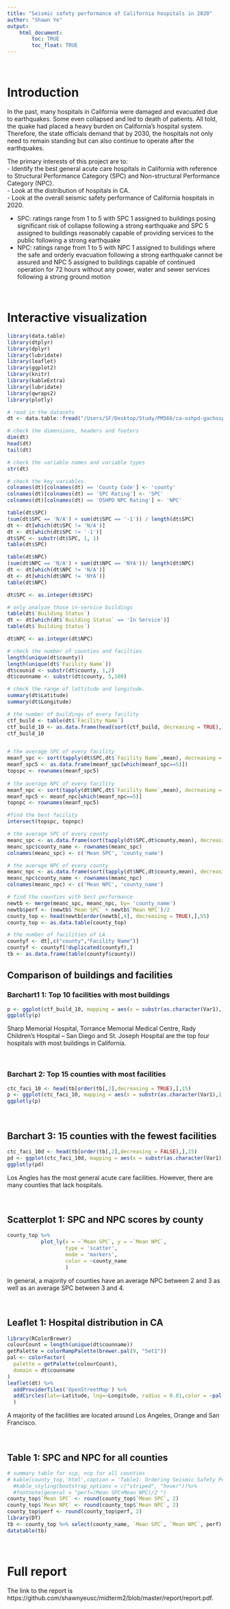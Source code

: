 ```yaml
---
title: "Seismic safety performance of California hospitals in 2020"
author: "Shawn Ye"
output: 
    html_document:
        toc: TRUE
        toc_float: TRUE
---
```

<br>

# Introduction
In the past, many hospitals in California were damaged and evacuated due to earthquakes. Some even collapsed and led to death of patients. All told, the quake had placed a heavy burden on California’s hospital system. Therefore, the state officials demand that by 2030, the hospitals not only need to remain standing but can also continue to operate after the earthquakes. 

The primary interests of this project are to:  
- Identify the best general acute care hospitals in California with reference to Structural Performance Category (SPC) and Non-structural Performance Category (NPC).       
- Look at the distribution of hospitals in CA.            
- Look at the overall seismic safety performance of California hospitals in 2020.

* SPC: ratings range from 1 to 5 with SPC 1 assigned to buildings posing significant risk of collapse following a strong earthquake and SPC 5 assigned to buildings reasonably capable of providing services to the public following a strong earthquake
* NPC: ratings range from 1 to 5 with NPC 1 assigned to buildings where the safe and orderly evacuation following a strong earthquake cannot be assured and NPC 5 assigned to buildings capable of continued operation for 72 hours without any power, water and sewer services following a strong ground motion

<br>

# Interactive visualization
```r
library(data.table)
library(dtplyr)
library(dplyr)
library(lubridate)
library(leaflet)
library(ggplot2)
library(knitr)
library(kableExtra)
library(lubridate)
library(qwraps2)
library(plotly)
```

```r
# read in the datasets
dt <- data.table::fread("/Users/SF/Desktop/Study/PM566/ca-oshpd-gachospital-buildingspcnpcratings-09252020.csv")

# check the dimensions, headers and footers
dim(dt)
head(dt)
tail(dt)

# check the variable names and variable types
str(dt)

# check the key variables.
colnames(dt)[colnames(dt) == 'County Code'] <- 'county'
colnames(dt)[colnames(dt) == 'SPC Rating'] <- 'SPC'
colnames(dt)[colnames(dt) == 'OSHPD NPC Rating'] <- 'NPC'

table(dt$SPC)
(sum(dt$SPC == 'N/A') + sum(dt$SPC == '-1')) / length(dt$SPC)
dt <- dt[which(dt$SPC != 'N/A')]
dt <- dt[which(dt$SPC != '-1')]
dt$SPC <- substr(dt$SPC, 1, 1)
table(dt$SPC)

table(dt$NPC)
(sum(dt$NPC == 'N/A') + sum(dt$NPC == 'NYA'))/ length(dt$NPC)
dt <- dt[which(dt$NPC != 'N/A')]
dt <- dt[which(dt$NPC != 'NYA')]
table(dt$NPC)

dt$SPC <- as.integer(dt$SPC)

# only analyze those in-service buildings
table(dt$`Building Status`)
dt <- dt[which(dt$`Building Status` == 'In Service')]
table(dt$`Building Status`)

dt$NPC <- as.integer(dt$NPC)

# check the number of counties and facilties
length(unique(dt$county))
length(unique(dt$`Facility Name`))
dt$counid <- substr(dt$county, 1,2)
dt$counname <- substr(dt$county, 5,100)

# check the range of lattitude and longitude.
summary(dt$Latitude)
summary(dt$Longitude)
```

```r
# the number of buildings of every facility
ctf_build <- table(dt$`Facility Name`)
ctf_build_10 <- as.data.frame(head(sort(ctf_build, decreasing = TRUE),10))
ctf_build_10


# the average SPC of every facility
meanf_spc <- sort(tapply(dt$SPC,dt$`Facility Name`,mean), decreasing = TRUE)
meanf_spc5 <- as.data.frame(meanf_spc[which(meanf_spc==5)])
topspc <- rownames(meanf_spc5)
  
# the average NPC of every facility
meanf_npc <- sort(tapply(dt$NPC,dt$`Facility Name`,mean), decreasing = TRUE)
meanf_npc5 <- meanf_npc[which(meanf_npc==5)]
topnpc <- rownames(meanf_npc5)

#find the best facility
intersect(topspc, topnpc)

# the average SPC of every county
meanc_spc <- as.data.frame(sort(tapply(dt$SPC,dt$county,mean), decreasing = TRUE))
meanc_spc$county_name <- rownames(meanc_spc)
colnames(meanc_spc) <- c('Mean SPC', 'county_name')

# the average NPC of every county
meanc_npc <- as.data.frame(sort(tapply(dt$NPC,dt$county,mean), decreasing = TRUE))
meanc_npc$county_name <- rownames(meanc_npc)
colnames(meanc_npc) <- c('Mean NPC', 'county_name')

# find the counties with best performance
newtb <- merge(meanc_spc, meanc_npc, by= 'county_name')
newtb$perf <- (newtb$`Mean SPC` + newtb$`Mean NPC`)/2
county_top <- head(newtb[order(newtb[,4], decreasing = TRUE),],55)
county_top <- as.data.table(county_top)

# the number of facilities of LA
countyf <- dt[,c("county","Facility Name")]
countyf <- countyf[!duplicated(countyf),]
tb <- as.data.frame(table(countyf$county))
```

## Comparison of buildings and facilities
### Barchart1 1: Top 10 facilities with most buildings
```r
p <- ggplot(ctf_build_10, mapping = aes(x = substr(as.character(Var1),1,50), y = Freq)) + geom_bar(stat = 'identity',fill = 'salmon2') + xlab('hospital name') + theme(axis.text.x = element_text(angle = 45, hjust = 0.5, vjust = 0.5))
ggplotly(p)
```
Sharp Memorial Hospital, Torrance Memorial Medical Centre, Rady Children’s Hospital – San Diego and St. Joseph Hospital are the top four hospitals with most buildings in California. 

<br>

### Barchart 2: Top 15 counties with most facilities
```r
ctc_faci_10 <- head(tb[order(tb[,2],decreasing = TRUE),],15)
p <- ggplot(ctc_faci_10, mapping = aes(x = substr(as.character(Var1),1,30), y = Freq)) + geom_bar(stat = 'identity',fill = 'skyblue3') +xlab('county_ID') + theme(axis.text.x = element_text(angle = 45, hjust = 0.5, vjust = 0.5))
ggplotly(p)
```

<br>

## Barchart 3: 15 counties with the fewest facilities
```r
ctc_faci_10d <- head(tb[order(tb[,2],decreasing = FALSE),],15)
pd <- ggplot(ctc_faci_10d, mapping = aes(x = substr(as.character(Var1),1,30), y = Freq)) + geom_bar(stat = 'identity',fill = 'skyblue3') +xlab('county_ID') + theme(axis.text.x = element_text(angle = 45, hjust = 0.5, vjust = 0.5))
ggplotly(pd)
```
Los Angles has the most general acute care facilities. However, there are many counties that lack hospitals. 

<br>

## Scatterplot 1: SPC and NPC scores by county
```r
county_top %>% 
           plot_ly(x = ~`Mean SPC`, y = ~`Mean NPC`, 
                   type = 'scatter',
                   mode = 'markers',
                   color = ~county_name
                   )
```
In general, a majority of counties have an average NPC between 2 and 3 as well as an average SPC between 3 and 4.

<br>

## Leaflet 1: Hospital distribution in CA
```r
library(RColorBrewer)
colourCount = length(unique(dt$counname))
getPalette = colorRampPalette(brewer.pal(9, "Set1"))
pal <- colorFactor(
  palette = getPalette(colourCount),
  domain = dt$counname
)
leaflet(dt) %>%
  addProviderTiles('OpenStreetMap') %>%
  addCircles(lat=~Latitude, lng=~Longitude, radius = 0.01,color = ~pal(counname)
  )
```
A majority of the facilities are located around Los Angeles, Orange and San Francisco. 

<br>

## Table 1: SPC and NPC for all counties
```r
# summary table for scp, ncp for all counties
# kable(county_top,'html',caption = 'Table1: Ordering Seismic Safety Performance For All Counties In CA')%>%
  #kable_styling(bootstrap_options = c("striped", "hover"))%>%
  #footnote(general = "perf=(Mean SPC+Mean NPC)/2 ")
county_top$`Mean SPC` <- round(county_top$`Mean SPC`, 2)
county_top$`Mean NPC` <- round(county_top$`Mean NPC`, 2)
county_top$perf <- round(county_top$perf, 2)
library(DT)
tb <- county_top %>% select(county_name, `Mean SPC`, `Mean NPC`, perf)
datatable(tb)

```

<br>

# Full report
The link to the report is https://github.com/shawnyeusc/midterm2/blob/master/report/report.pdf.
